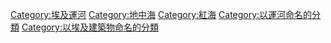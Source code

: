 {{Catnav|頁面分類|地理|各大洲地理|非洲地理|埃及地理}}
{{Catnav|頁面分類|地理|各國地理|埃及地理}}
{{Catnav|頁面分類|各種主題的頁面分類|按國家分類|各國地理|埃及地理}}
{{Catnav|頁面分類|人类社会|交通|水路運輸|運河}}

{{catmore}}

{{CategoryTOC}}
{{Commons category|Suez Canal}}

{{DEFAULTSORT:Suez}}
[[Category:埃及運河|Category:埃及運河]]
[[Category:地中海|Category:地中海]]
[[Category:紅海|Category:紅海]]
[[Category:以運河命名的分類|Category:以運河命名的分類]]
[[Category:以埃及建築物命名的分類|Category:以埃及建築物命名的分類]]